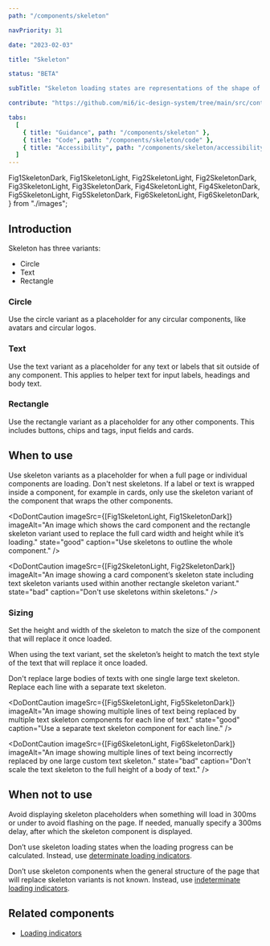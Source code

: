```yaml
---
path: "/components/skeleton"

navPriority: 31

date: "2023-02-03"

title: "Skeleton"

status: "BETA"

subTitle: "Skeleton loading states are representations of the shape of content that help inform users that a specific type of component is loading."

contribute: "https://github.com/mi6/ic-design-system/tree/main/src/content/structured/components/skeleton"

tabs:
  [
    { title: "Guidance", path: "/components/skeleton" },
    { title: "Code", path: "/components/skeleton/code" },
    { title: "Accessibility", path: "/components/skeleton/accessibility" },
  ]
---
```


  Fig1SkeletonDark,
  Fig1SkeletonLight,
  Fig2SkeletonLight,
  Fig2SkeletonDark,
  Fig3SkeletonLight,
  Fig3SkeletonDark,
  Fig4SkeletonLight,
  Fig4SkeletonDark,
  Fig5SkeletonLight,
  Fig5SkeletonDark,
  Fig6SkeletonLight,
  Fig6SkeletonDark,
} from "./images";

## Introduction

Skeleton has three variants:

- Circle
- Text
- Rectangle

<ComponentPreview>
  <ic-skeleton />
</ComponentPreview>

### Circle

Use the circle variant as a placeholder for any circular components, like avatars and circular logos.

### Text

Use the text variant as a placeholder for any text or labels that sit outside of any component. This applies to helper text for input labels, headings and body text.

### Rectangle

Use the rectangle variant as a placeholder for any other components. This includes buttons, chips and tags, input fields and cards.

## When to use

Use skeleton variants as a placeholder for when a full page or individual components are loading. Don't nest skeletons. If a label or text is wrapped inside a component, for example in cards, only use the skeleton variant of the component that wraps the other components.

<DoDontCaution
  imageSrc={[Fig1SkeletonLight, Fig1SkeletonDark]}
  imageAlt="An image which shows the card component and the rectangle skeleton variant used to replace the full card width and height while it’s loading."
  state="good"
  caption="Use skeletons to outline the whole component."
/>

<DoDontCaution
  imageSrc={[Fig2SkeletonLight, Fig2SkeletonDark]}
  imageAlt="An image showing a card component’s skeleton state including text skeleton variants used within another rectangle skeleton variant."
  state="bad"
  caption="Don't use skeletons within skeletons."
/>

### Sizing

Set the height and width of the skeleton to match the size of the component that will replace it once loaded.

When using the text variant, set the skeleton’s height to match the text style of the text that will replace it once loaded.

<DoubleDoDontCaution>
  <DoDontCaution
    imageSrc={[Fig3SkeletonLight, Fig3SkeletonDark]}
    imageAlt="A graphic of a list of text styles side by side with the correct text variant height."
    state="good"
    caption="Use the correct text style to match the size of the text."
  />
  <DoDontCaution
    imageSrc={[Fig4SkeletonLight, Fig4SkeletonDark]}
    imageAlt="A graphic of a list of different text styles side by side with a list of skeleton components of the same height."
    state="bad"
    caption="Don't use the same skeleton size for different text sizes."
  />
</DoubleDoDontCaution>

Don't replace large bodies of texts with one single large text skeleton. Replace each line with a separate text skeleton.

<DoDontCaution
  imageSrc={[Fig5SkeletonLight, Fig5SkeletonDark]}
  imageAlt="An image showing multiple lines of text being replaced by multiple text skeleton components for each line of text."
  state="good"
  caption="Use a separate text skeleton component for each line."
/>

<DoDontCaution
  imageSrc={[Fig6SkeletonLight, Fig6SkeletonDark]}
  imageAlt="An image showing multiple lines of text being incorrectly replaced by one large custom text skeleton."
  state="bad"
  caption="Don't scale the text skeleton to the full height of a body of text."
/>

## When not to use

Avoid displaying skeleton placeholders when something will load in 300ms or under to avoid flashing on the page. If needed, manually specify a 300ms delay, after which the skeleton component is displayed.

Don’t use skeleton loading states when the loading progress can be calculated. Instead, use [determinate loading indicators](/components/loading-indicator).

Don’t use skeleton components when the general structure of the page that will replace skeleton variants is not known. Instead, use [indeterminate loading indicators](/components/loading-indicator).

## Related components

- [Loading indicators](/components/loading-indicator)
